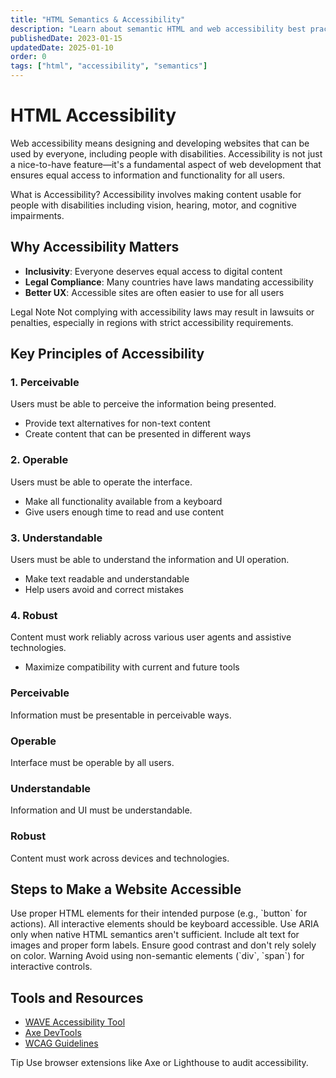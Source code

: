 ```yaml
---
title: "HTML Semantics & Accessibility"
description: "Learn about semantic HTML and web accessibility best practices"
publishedDate: 2023-01-15
updatedDate: 2025-01-10
order: 0
tags: ["html", "accessibility", "semantics"]
---
```



# HTML Accessibility

Web accessibility means designing and developing websites that can be used by everyone, including people with disabilities. Accessibility is not just a nice-to-have feature—it's a fundamental aspect of web development that ensures equal access to information and functionality for all users.

<Alert variant="info">
    <AlertTitle>What is Accessibility?</AlertTitle>
    <AlertDescription>
        Accessibility involves making content usable for people with disabilities including vision, hearing, motor, and cognitive impairments.
    </AlertDescription>
</Alert>

## Why Accessibility Matters

- **Inclusivity**: Everyone deserves equal access to digital content
- **Legal Compliance**: Many countries have laws mandating accessibility
- **Better UX**: Accessible sites are often easier to use for all users

<Alert variant="warning">
    <AlertTitle>Legal Note</AlertTitle>
    <AlertDescription>
        Not complying with accessibility laws may result in lawsuits or penalties, especially in regions with strict accessibility requirements.
    </AlertDescription>
</Alert>

## Key Principles of Accessibility

### 1. Perceivable

Users must be able to perceive the information being presented.

- Provide text alternatives for non-text content
- Create content that can be presented in different ways

### 2. Operable

Users must be able to operate the interface.

- Make all functionality available from a keyboard
- Give users enough time to read and use content

### 3. Understandable

Users must be able to understand the information and UI operation.

- Make text readable and understandable
- Help users avoid and correct mistakes

### 4. Robust

Content must work reliably across various user agents and assistive technologies.

- Maximize compatibility with current and future tools

<CardGroup>
    <Card>
        <h3 className="text-lg font-semibold">Perceivable</h3>
        <p className="text-sm text-muted-foreground">Information must be presentable in perceivable ways.</p>
    </Card>
    <Card>
        <h3 className="text-lg font-semibold">Operable</h3>
        <p className="text-sm text-muted-foreground">Interface must be operable by all users.</p>
    </Card>
    <Card>
        <h3 className="text-lg font-semibold">Understandable</h3>
        <p className="text-sm text-muted-foreground">Information and UI must be understandable.</p>
    </Card>
    <Card>
        <h3 className="text-lg font-semibold">Robust</h3>
        <p className="text-sm text-muted-foreground">Content must work across devices and technologies.</p>
    </Card>
</CardGroup>

## Steps to Make a Website Accessible

<Steps>
    <Step title="Use Semantic HTML">
        Use proper HTML elements for their intended purpose (e.g., `button` for actions).
    </Step>
    <Step title="Ensure Keyboard Navigation">
        All interactive elements should be keyboard accessible.
    </Step>
    <Step title="Add ARIA When Needed">
        Use ARIA only when native HTML semantics aren't sufficient.
    </Step>
    <Step title="Provide Text Alternatives">
        Include alt text for images and proper form labels.
    </Step>
    <Step title="Use Color Carefully">
        Ensure good contrast and don't rely solely on color.
    </Step>
</Steps>

<Alert variant="destructive">
    <AlertTitle>Warning</AlertTitle>
    <AlertDescription>
        Avoid using non-semantic elements (`div`, `span`) for interactive controls.
    </AlertDescription>
</Alert>

## Tools and Resources

- [WAVE Accessibility Tool](https://wave.webaim.org/)
- [Axe DevTools](https://www.deque.com/axe/devtools/)
- [WCAG Guidelines](https://www.w3.org/WAI/standards-guidelines/wcag/)

<Alert variant="info">
    <AlertTitle>Tip</AlertTitle>
    <AlertDescription>
        Use browser extensions like Axe or Lighthouse to audit accessibility.
    </AlertDescription>
</Alert>